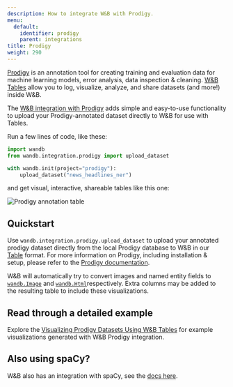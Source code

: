 ```yaml
---
description: How to integrate W&B with Prodigy.
menu:
  default:
    identifier: prodigy
    parent: integrations
title: Prodigy
weight: 290
---
```


[Prodigy](https://prodi.gy/) is an annotation tool for creating training and evaluation data for machine learning models, error analysis, data inspection & cleaning. [W&B Tables](/models/tables/tables-walkthrough/) allow you to log, visualize, analyze, and share datasets (and more!) inside W&B.

The [W&B integration with Prodigy](https://github.com/wandb/wandb/blob/master/wandb/integration/prodigy/prodigy.py) adds simple and easy-to-use functionality to upload your Prodigy-annotated dataset directly to W&B for use with Tables.

Run a few lines of code, like these:

```python
import wandb
from wandb.integration.prodigy import upload_dataset

with wandb.init(project="prodigy"):
    upload_dataset("news_headlines_ner")
```

and get visual, interactive, shareable tables like this one:

<Frame>
    <img src="/images/integrations/prodigy_interactive_visual.png" alt="Prodigy annotation table"  />
</Frame>

## Quickstart

Use `wandb.integration.prodigy.upload_dataset` to upload your annotated prodigy dataset directly from the local Prodigy database to W&B in our [Table](/models/ref/python/data-types/table) format. For more information on Prodigy, including installation & setup, please refer to the [Prodigy documentation](https://prodi.gy/docs/).

W&B will automatically try to convert images and named entity fields to [`wandb.Image`](/models/ref/python/data-types/image) and [`wandb.Html`](/models/ref/python/data-types/html)respectively. Extra columns may be added to the resulting table to include these visualizations.

## Read through a detailed example

Explore the [Visualizing Prodigy Datasets Using W&B Tables](https://wandb.ai/kshen/prodigy/reports/Visualizing-Prodigy-Datasets-Using-W-B-Tables--Vmlldzo5NDE2MTc) for example visualizations generated with W&B Prodigy integration.  

## Also using spaCy?

W&B also has an integration with spaCy, see the [docs here](/guides/integrations/spacy).